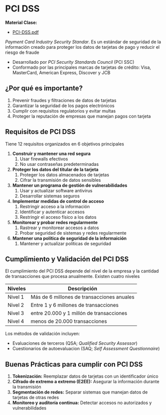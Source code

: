 

# PCI DSS

**Material Clase:** 
- <a href="/ti3v34/docs/ppt23.pdf" target="_blank" rel="noopener noreferrer" className={styles.link}>PCI-DSS.pdf</a>



*Payment Card Industry Security Standar*. Es un estándar de seguridad de la información creado para proteger los datos de tarjetas de pago y reducir el riesgo de fraude

- Desarrollado por *PCI Security Standards Council* (PCI SSC)
- Conformado por las principales marcas de tarjetas de crédito: Visa, MasterCard, American Express, Discover y JCB

## ¿Por qué es importante?

1. Prevenir fraudes y filtraciones de datos de tarjetas
2. Garantizar la seguridad de los pagos electrónicos
3. Cumplir con requisitos regulatorios y evitar multas
4. Proteger la reputación de empresas que manejan pagos con tarjeta

## Requisitos de PCI DSS
Tiene 12 requisitos organizados en 6 objetivos principales

1. **Construir y mantener una red segura**
    1. Usar firewalls efectivos
    2. No usar contraseñas predeterminadas
2. **Proteger los datos del titular de la tarjeta**
    1. Proteger los datos almacenados de tarjetas
    2. Cifrar la transmisión de datos sensibles
3. **Mantener un programa de gestión de vulnerabilidades**
    1. Usar y actualizar software antivirus
    2. Desarrollar sistemas seguros
4. **Implementar medidas de control de acceso**
    1. Restringir acceso a la información
    2. Identificar y autenticar accesos
    3. Restringir el acceso físico a los datos
5. **Monitorear y probar redes regularmente**
    1. Rastrear y monitorear accesos a datos
    2. Probar seguridad de sistemas y redes regularmente
6. **Mantener una política de seguridad de la informaición**
    1. Mantener y actualizar políticas de seguridad

## Cumplimiento y Validación del PCI DSS
El cumplimiento del PCI DSS depende del nivel de la empresa y la cantidad de transacciones que procesa anualmente. Existen cuatro niveles

|Niveles|Descripción|
|---|---|
|Nivel 1|Más de 6 millones de transacciones anuales|
|Nivel 2|Entre 1 y 6 millones de transacciones|
|Nivel 3|entre 20.000 y 1 millón de transacciones|
|Nivel 4|menos de 20.000 transacciones|

Los métodos de validación incluyen:

- Evaluaciones de terceros (QSA; *Qualified Security Assessor*)
- Cuestionarios de autoevaluacion (SAQ; *Self Assessment Questionnaire*)

## Buenas Prácticas para cumplir con PCI DSS

1. **Tokenización:** Reemplazar datos de tarjetas con un identificador único
2. **Cifrado de extremo a extremo (E2EE):** Asegurar la información durante la transmisión
3. **Segmentación de redes:** Separar sistemas que manejan datos de tarjetas de otras redes
4. **Monitoreo y auditoría continua:** Detectar accesos no autorizados y vulnerabilidades


